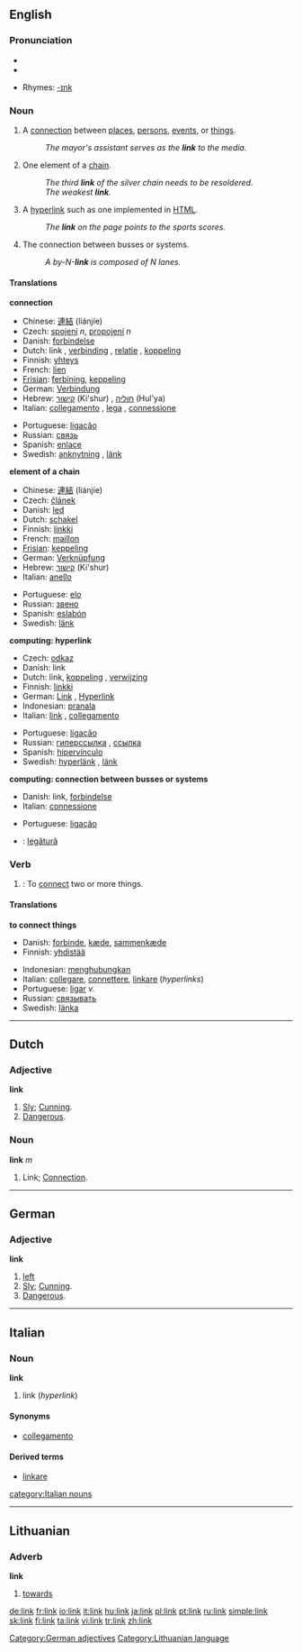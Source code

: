 ==English==

===Pronunciation===
* {{IPA|/liŋk/}}
*{{audio|en-us-link.ogg|Audio (US)}}

* Rhymes: [[Rhymes:English:-ɪŋk|-ɪŋk]]

===Noun===
{{en-noun}}

# A [[connection]] between [[place]]s, [[person]]s, [[event]]s, or [[thing]]s.
#: ''The mayor's assistant serves as the '''link''' to the media.''
# One element of a [[chain]].
#: ''The third '''link''' of the silver chain needs to be resoldered.''
#: ''The weakest '''link'''.'' 
#{{computing}} A [[hyperlink]] such as one implemented in [[HTML]].
#: ''The '''link''' on the page points to the sports scores.''
#{{computing}} The connection between busses or systems.
#: ''A by-N-'''link''' is composed of N lanes.''

====Translations====
'''connection'''
{{top}}
*Chinese: [[連結]] (liánjíe)
*Czech: [[spojení]] ''n'', [[propojení]] ''n''
*Danish: [[forbindelse]] {{c}}
*Dutch: link {{m}}, [[verbinding]] {{f}} , [[relatie]] {{f}} , [[koppeling]] {{f}} 
*Finnish: [[yhteys]]
*French: [[lien]] {{m}}
*[[Frisian]]: [[ferbining]], [[keppeling]]
*German: [[Verbindung]] {{f}} 
*Hebrew: [[קישור]] (Ki'shur) {{m}}, [[חוליה]] (Hul'ya) {{f}} 
*Italian: [[collegamento]] {{m}}, [[lega]] {{f}}, [[connessione]] {{f}} 
{{mid}}
*Portuguese: [[ligação]] {{f}} 
*Russian: [[связь]] {{f}} 
*Spanish: [[enlace]]
*Swedish: [[anknytning]] {{c}}, [[länk]] {{c}}
{{bottom}}

'''element of a chain'''
{{top}}
*Chinese: [[連結]] (liánjíe)
*Czech: [[článek]] {{m}}
*Danish: [[led]]
*Dutch: [[schakel]]
*Finnish: [[linkki]]
*French: [[maillon]]
*[[Frisian]]: [[keppeling]]
*German: [[Verknüpfung]] {{f}} 
*Hebrew: [[קישור]] (Ki'shur) {{m}}
*Italian: [[anello]] {{m}}
{{mid}}
*Portuguese: [[elo]] {{m}}
*Russian: [[звено]]
*Spanish: [[eslabón]]
*Swedish: [[länk]] {{c}}
{{bottom}}

'''computing: hyperlink'''
{{top}}
*Czech: [[odkaz]] {{m}}
*Danish: link
*Dutch: link, [[koppeling]] {{f}}, [[verwijzing]] {{f}}
*Finnish: [[linkki]]
*German: [[Link]] {{m}}, [[Hyperlink]] {{m}}
*Indonesian: [[pranala]]
*Italian: [[link#Italian|link]] {{m}}, [[collegamento]] {{m}}
{{mid}}
*Portuguese: [[ligação]] {{f}}
*Russian: [[гиперссылка]] {{f}} , [[ссылка]] {{f}} 
*Spanish: [[hipervínculo]]
*Swedish: [[hyperlänk]] {{c}}, [[länk]] {{c}}
{{bottom}}

'''computing: connection between busses or systems'''
{{top}}
*Danish: link, [[forbindelse]]
*Italian: [[connessione]] {{f}}
{{mid}}
*Portuguese: [[ligação]] {{f}}
{{bottom}}

{{checktrans}}
*{{ttbc|Romanian}}: [[legătură]] {{f}}


===Verb===
{{en-verb}}

# {{transitive}}: To [[connect]] two or more things.

====Translations====
'''to connect things'''
{{top}}
*Danish: [[forbinde]], [[kæde]], [[sammenkæde]]
*Finnish: [[yhdistää]]
{{mid}}
*Indonesian: [[menghubungkan]]
*Italian: [[collegare]], [[connettere]], [[linkare]] (''hyperlinks'')
*Portuguese: [[ligar]] ''v.''
*Russian: [[связывать]]
*Swedish: [[länka]]
{{bottom}}

----

==Dutch==

===Adjective===
'''link'''
# [[Sly]]; [[Cunning]].
# [[Dangerous]].

===Noun===
'''link''' ''m''
# Link; [[Connection]].

----

==German==

=== Adjective ===
'''link'''

#[[left]]
# [[Sly]]; [[Cunning]].
# [[Dangerous]].

[[Category:German adjectives]]

----
==Italian==
===Noun===
'''link''' {{m}} {{inv}}
# link (''hyperlink'') 

====Synonyms====
*[[collegamento]]

====Derived terms====
*[[linkare]]

[[category:Italian nouns]]
----
==Lithuanian==

=== Adverb ===
'''link'''

#[[towards]]

[[Category:Lithuanian language]]

[[de:link]]
[[fr:link]]
[[io:link]]
[[it:link]]
[[hu:link]]
[[ja:link]]
[[pl:link]]
[[pt:link]]
[[ru:link]]
[[simple:link]]
[[sk:link]]
[[fi:link]]
[[ta:link]]
[[vi:link]]
[[tr:link]]
[[zh:link]]
